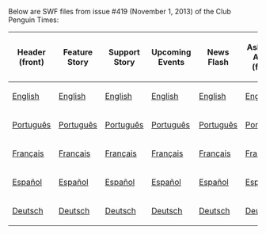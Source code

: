 Below are SWF files from issue #419 (November 1, 2013) of the Club Penguin Times:

<center>
{|class="wikitable" border="1"
!Header (front)
!Feature Story
!Support Story
!Upcoming Events
!News Flash
!Ask Aunt Arctic (front)
!Header (back)
!Ask Aunt Arctic (back)
!Jokes and Riddles
!Secrets
!Feature More
|-
|[[Media:CPT419EN-headerfront.swf|English]]||[[Media:CPT419EN-featurestory.swf|English]]||[[Media:CPT419EN-supportstory.swf|English]]||[[Media:CPT419EN-upcomingevents.swf|English]]||[[Media:CPT419EN-newsflash.swf|English]]||[[Media:CPT419EN-askauntarcticfront.swf|English]]||[[Media:CPT419EN-headerback.swf|English]]||[[Media:CPT419EN-askauntarcticback.swf|English]]||[[Media:CPT419EN-jokesandriddles.swf|English]]||[[Media:CPT419EN-secretoverlay.swf|English]]||[[Media:CPT419EN-featuremore.swf|English]]
|-
|[[Media:CPT419PT-headerfront.swf|Português]]||[[Media:CPT419PT-featurestory.swf|Português]]||[[Media:CPT419PT-supportstory.swf|Português]]||[[Media:CPT419PT-upcomingevents.swf|Português]]||[[Media:CPT419PT-newsflash.swf|Português]]||[[Media:CPT419PT-askauntarcticfront.swf|Português]]||[[Media:CPT419PT-headerback.swf|Português]]||[[Media:CPT419PT-askauntarcticback.swf|Português]]||[[Media:CPT419PT-jokesandriddles.swf|Português]]||[[Media:CPT419PT-secretoverlay.swf|Português]]||[[Media:CPT419PT-featuremore.swf|Português]]
|-
|[[Media:CPT419FR-headerfront.swf|Français]]||[[Media:CPT419FR-featurestory.swf|Français]]||[[Media:CPT419FR-supportstory.swf|Français]]||[[Media:CPT419FR-upcomingevents.swf|Français]]||[[Media:CPT419FR-newsflash.swf|Français]]||[[Media:CPT419FR-askauntarcticfront.swf|Français]]||[[Media:CPT419FR-headerback.swf|Français]]||[[Media:CPT419FR-askauntarcticback.swf|Français]]||[[Media:CPT419FR-jokesandriddles.swf|Français]]||[[Media:CPT419FR-secretoverlay.swf|Français]]||[[Media:CPT419FR-featuremore.swf|Français]]
|-
|[[Media:CPT419ES-headerfront.swf|Español]]||[[Media:CPT419ES-featurestory.swf|Español]]||[[Media:CPT419ES-supportstory.swf|Español]]||[[Media:CPT419ES-upcomingevents.swf|Español]]||[[Media:CPT419ES-newsflash.swf|Español]]||[[Media:CPT419ES-askauntarcticfront.swf|Español]]||[[Media:CPT419ES-headerback.swf|Español]]||[[Media:CPT419ES-askauntarcticback.swf|Español]]||[[Media:CPT419ES-jokesandriddles.swf|Español]]||[[Media:CPT419ES-secretoverlay.swf|Español]]||[[Media:CPT419ES-featuremore.swf|Español]]
|-
|[[Media:CPT419DE-headerfront.swf|Deutsch]]||[[Media:CPT419DE-featurestory.swf|Deutsch]]||[[Media:CPT419DE-supportstory.swf|Deutsch]]||[[Media:CPT419DE-upcomingevents.swf|Deutsch]]||[[Media:CPT419DE-newsflash.swf|Deutsch]]||[[Media:CPT419DE-askauntarcticfront.swf|Deutsch]]||[[Media:CPT419DE-headerback.swf|Deutsch]]||[[Media:CPT419DE-askauntarcticback.swf|Deutsch]]||[[Media:CPT419DE-jokesandriddles.swf|Deutsch]]||[[Media:CPT419DE-secretoverlay.swf|Deutsch]]||[[Media:CPT419DE-featuremore.swf|Deutsch]]
|}
</center>